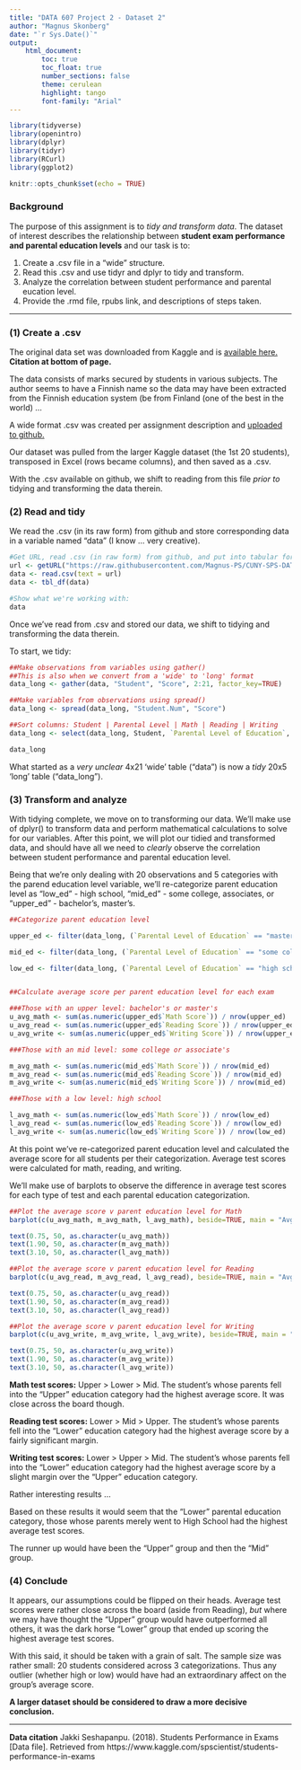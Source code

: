 ---
title: "DATA 607 Project 2 - Dataset 2"
author: "Magnus Skonberg"
date: "`r Sys.Date()`"
output: 
    html_document:
        toc: true
        toc_float: true
        number_sections: false
        theme: cerulean
        highlight: tango
        font-family: "Arial"
---

```{r load-packages, include=FALSE}
library(tidyverse)
library(openintro)
library(dplyr)
library(tidyr)
library(RCurl)
library(ggplot2)
```


```{r setup, include=FALSE}
knitr::opts_chunk$set(echo = TRUE)
```

### Background

The purpose of this assignment is to *tidy and transform data*. The dataset of interest describes the relationship between **student exam performance and parental education levels** and our task is to: 

(1) Create a .csv file in a "wide" structure.
(2) Read this .csv and use tidyr and dplyr to tidy and transform.
(3) Analyze the correlation between student performance and parental eucation level.
(4) Provide the .rmd file, rpubs link, and descriptions of steps taken.

--------------------------------------------------------------------------------

\clearpage

### (1) Create a .csv

The original data set was downloaded from Kaggle and is [available here.](https://www.kaggle.com/spscientist/students-performance-in-exams) **Citation at bottom of page.**

The data consists of marks secured by students in various subjects. The author seems to have a Finnish name so the data may have been extracted from the Finnish education system (be from Finland (one of the best in the world) ...

A wide format .csv was created per assignment description and [uploaded to github.](https://github.com/Magnus-PS/CUNY-SPS-DATA-607/blob/Project-2/student_performance.csv)

Our dataset was pulled from the larger Kaggle dataset (the 1st 20 students), transposed in Excel (rows became columns), and then saved as a .csv.

With the .csv available on github, we shift to reading from this file *prior to* tidying and transforming the data therein.

### (2) Read and tidy

We read the .csv (in its raw form) from github and store corresponding data in a variable named "data" (I know ... very creative).

```{r}
#Get URL, read .csv (in raw form) from github, and put into tabular form
url <- getURL("https://raw.githubusercontent.com/Magnus-PS/CUNY-SPS-DATA-607/Project-2/student_performance.csv")
data <- read.csv(text = url)
data <- tbl_df(data)

#Show what we're working with:
data

```
Once we've read from .csv and stored our data, we shift to tidying and transforming the data therein.

To start, we tidy:

```{r}
##Make observations from variables using gather()
##This is also when we convert from a 'wide' to 'long' format
data_long <- gather(data, "Student", "Score", 2:21, factor_key=TRUE)

##Make variables from observations using spread()
data_long <- spread(data_long, "Student.Num", "Score")

##Sort columns: Student | Parental Level | Math | Reading | Writing
data_long <- select(data_long, Student, `Parental Level of Education`, `Math Score`, `Reading Score`, `Writing Score`)

data_long

```

What started as a *very unclear* 4x21 'wide' table ("data") is now a  *tidy* 20x5 'long' table ("data_long").

### (3) Transform and analyze

With tidying complete, we move on to transforming our data. We'll make use of dplyr() to transform data and perform mathematical calculations to solve for our variables. After this point, we will plot our tidied and transformed data, and should have all we need to *clearly* observe the correlation between student performance and parental education level.

Being that we're only dealing with 20 observations and 5 categories with the parend education level variable, we'll re-categorize parent education level as "low_ed" - high school, "mid_ed" - some college, associates, or "upper_ed" - bachelor's, master's.

```{r}
##Categorize parent education level

upper_ed <- filter(data_long, (`Parental Level of Education` == "master's degree" | `Parental Level of Education` == "bachelor's degree"))

mid_ed <- filter(data_long, (`Parental Level of Education` == "some college" | `Parental Level of Education` == "associate's degree"))

low_ed <- filter(data_long, (`Parental Level of Education` == "high school"))


##Calculate average score per parent education level for each exam

###Those with an upper level: bachelor's or master's
u_avg_math <- sum(as.numeric(upper_ed$`Math Score`)) / nrow(upper_ed)
u_avg_read <- sum(as.numeric(upper_ed$`Reading Score`)) / nrow(upper_ed)
u_avg_write <- sum(as.numeric(upper_ed$`Writing Score`)) / nrow(upper_ed)

###Those with an mid level: some college or associate's

m_avg_math <- sum(as.numeric(mid_ed$`Math Score`)) / nrow(mid_ed)
m_avg_read <- sum(as.numeric(mid_ed$`Reading Score`)) / nrow(mid_ed)
m_avg_write <- sum(as.numeric(mid_ed$`Writing Score`)) / nrow(mid_ed)

###Those with a low level: high school

l_avg_math <- sum(as.numeric(low_ed$`Math Score`)) / nrow(low_ed)
l_avg_read <- sum(as.numeric(low_ed$`Reading Score`)) / nrow(low_ed)
l_avg_write <- sum(as.numeric(low_ed$`Writing Score`)) / nrow(low_ed)

```

At this point we've re-categorized parent education level and calculated the average score for all students per their categorization. Average test scores were calculated for math, reading, and writing.

We'll make use of barplots to observe the difference in average test scores for each type of test and each parental education categorization.

```{r}

##Plot the average score v parent education level for Math
barplot(c(u_avg_math, m_avg_math, l_avg_math), beside=TRUE, main = "Avg Math Score v Parent Education Level", xlab = "Parent Education Level", ylab = "Avg Math Score", ylim = c(0, 70), names.arg = c("Upper", "Mid", "Lower"), col=c("#6699FF", "#6699FF", "#6699FF"), border="white")

text(0.75, 50, as.character(u_avg_math))
text(1.90, 50, as.character(m_avg_math))
text(3.10, 50, as.character(l_avg_math))

##Plot the average score v parent education level for Reading
barplot(c(u_avg_read, m_avg_read, l_avg_read), beside=TRUE, main = "Avg Reading Score v Parent Education Level", xlab = "Parent Education Level", ylab = "Avg Reading Score", ylim = c(0, 75), names.arg = c("Upper", "Mid", "Lower"), col=c("#FF9933", "#FF9933", "#FF9933"), border="white")

text(0.75, 50, as.character(u_avg_read))
text(1.90, 50, as.character(m_avg_read))
text(3.10, 50, as.character(l_avg_read))

##Plot the average score v parent education level for Writing
barplot(c(u_avg_write, m_avg_write, l_avg_write), beside=TRUE, main = "Avg Writing Score v Parent Education Level", xlab = "Parent Education Level", ylab = "Avg Writing Score", ylim = c(0, 75), names.arg = c("Upper", "Mid", "Lower"), col=c("#66CC99", "#66CC99", "#66CC99"), border="white")

text(0.75, 50, as.character(u_avg_write))
text(1.90, 50, as.character(m_avg_write))
text(3.10, 50, as.character(l_avg_write))

```

**Math test scores:** Upper > Lower > Mid. The student's whose parents fell into the "Upper" education category had the highest average score. It was close across the board though.

**Reading test scores:** Lower > Mid > Upper. The student's whose parents fell into the "Lower" education category had the highest average score by a fairly significant margin.

**Writing test scores:** Lower > Upper > Mid. The student's whose parents fell into the "Lower" education category had the highest average score by a slight margin over the "Upper" education category.

Rather interesting results ...

Based on these results it would seem that the "Lower" parental education category, those whose parents merely went to High School had the highest average test scores.

The runner up would have been the "Upper" group and then the "Mid" 
group.

### (4) Conclude

It appears, our assumptions could be flipped on their heads. Average test scores were rather close across the board (aside from Reading), *but* where we may have thought the "Upper" group would have outperformed all others, it was the dark horse "Lower" group that ended up scoring the highest average test scores.

With this said, it should be taken with a grain of salt. The sample size was rather small: 20 students considered across 3 categorizations. Thus any outlier (whether high or low) would have had an extraordinary affect on the group's average score.

**A larger dataset should be considered to draw a more decisive conclusion.**

--------------------------------------------------------------------------------

\clearpage

**Data citation**
Jakki Seshapanpu. (2018). Students Performance in Exams [Data file]. Retrieved from https://www.kaggle.com/spscientist/students-performance-in-exams